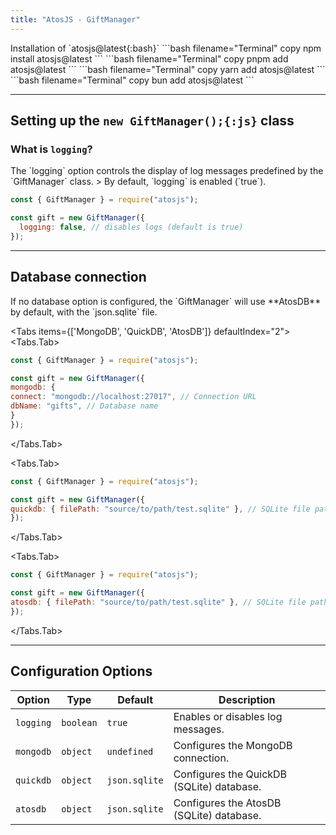 ```yaml
---
title: "AtosJS - GiftManager"
---
```



<Callout type="info">
Installation of `atosjs@latest{:bash}`
<Tabs items={['npm', 'pnpm', 'yarn', 'bun']}>
  <Tabs.Tab>
    ```bash filename="Terminal" copy
    npm install atosjs@latest
    ```
  </Tabs.Tab>
  <Tabs.Tab>
    ```bash filename="Terminal" copy
    pnpm add atosjs@latest
    ```
  </Tabs.Tab>
  <Tabs.Tab>
    ```bash filename="Terminal" copy
    yarn add atosjs@latest
    ```
  </Tabs.Tab>
  <Tabs.Tab>
    ```bash filename="Terminal" copy
    bun add atosjs@latest
    ```
  </Tabs.Tab>
</Tabs>
</Callout>

---

## Setting up the `new GiftManager();{:js}` class

### What is `logging`?

<Callout type=".">
The `logging` option controls the display of log messages predefined by the `GiftManager` class.  
> By default, `logging` is enabled (`true`).
</Callout>

```javascript filename="index.js" showLineNumbers copy 
const { GiftManager } = require("atosjs");

const gift = new GiftManager({
  logging: false, // disables logs (default is true)
});
```

---

## Database connection

<Callout type=".">
If no database option is configured, the `GiftManager` will use **AtosDB** by default, with the `json.sqlite` file.
</Callout>

<Tabs items={['MongoDB', 'QuickDB', 'AtosDB']} defaultIndex="2">
<Tabs.Tab>
```javascript filename="index.js" showLineNumbers copy
const { GiftManager } = require("atosjs");

const gift = new GiftManager({
mongodb: {
connect: "mongodb://localhost:27017", // Connection URL
dbName: "gifts", // Database name
}
});
```
</Tabs.Tab>

<Tabs.Tab>
```javascript filename="index.js" showLineNumbers copy
const { GiftManager } = require("atosjs");

const gift = new GiftManager({
quickdb: { filePath: "source/to/path/test.sqlite" }, // SQLite file path
});
```
</Tabs.Tab>

<Tabs.Tab>
```javascript filename="index.js" showLineNumbers copy
const { GiftManager } = require("atosjs");

const gift = new GiftManager({
atosdb: { filePath: "source/to/path/test.sqlite" }, // SQLite file path
});
```
</Tabs.Tab> </Tabs>

---

## Configuration Options

| Option    | Type      | Default       | Description                               |
| --------- | --------- | ------------- | ----------------------------------------- |
| `logging` | `boolean` | `true`        | Enables or disables log messages.         |
| `mongodb` | `object`  | `undefined`   | Configures the MongoDB connection.        |
| `quickdb` | `object`  | `json.sqlite` | Configures the QuickDB (SQLite) database. |
| `atosdb`  | `object`  | `json.sqlite` | Configures the AtosDB (SQLite) database.  |

